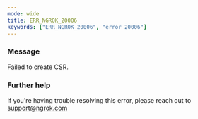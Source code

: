 ```yaml
---
mode: wide
title: ERR_NGROK_20006
keywords: ["ERR_NGROK_20006", "error 20006"]
---
```


### Message

Failed to create CSR.

### Further help

If you're having trouble resolving this error, please reach out to [support@ngrok.com](mailto:support@ngrok.com?subject=Help%20with%20ERR_NGROK_20006)
